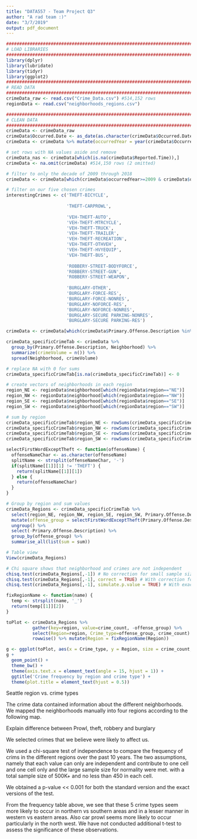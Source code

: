 ```yaml
---
title: "DATA557 - Team Project Q3"
author: "A rad team :)"
date: "3/7/2019"
output: pdf_document
---
```



```r
########################################################################################################################
# LOAD LIBRARIES
########################################################################################################################
library(dplyr)
library(lubridate)
library(tidyr)
library(ggplot2)
########################################################################################################################
# READ DATA
########################################################################################################################
crimeData_raw <- read.csv("Crime_Data.csv") #514,152 rows
regionData <- read.csv("neighborhoods_regions.csv")
```

```r
########################################################################################################################
# CLEAN DATA
########################################################################################################################
crimeData <- crimeData_raw
crimeData$Occurred.Date <- as_date(as.character(crimeData$Occurred.Date), format = "%m/%d/%Y", tz = "UTC")
crimeData <- crimeData %>% mutate(occurredYear = year(crimeData$Occurred.Date))

# set rows with NA values aside and remove
crimeData_nas <- crimeData[which(is.na(crimeData$Reported.Time)),]
crimeData <- na.omit(crimeData) #514,150 rows (2 omitted)

# filter to only the decade of 2009 through 2018
crimeData <- crimeData[which(crimeData$occurredYear>=2009 & crimeData$occurredYear <2019),] #464,023 (50,127 more omitted)

# filter on our five chosen crimes
interestingCrimes <- c('THEFT-BICYCLE',
                       
                       'THEFT-CARPROWL',
                       
                       'VEH-THEFT-AUTO',
                       'VEH-THEFT-MTRCYCLE',
                       'VEH-THEFT-TRUCK',
                       'VEH-THEFT-TRAILER',
                       'VEH-THEFT-RECREATION',
                       'VEH-THEFT-OTHVEH',
                       'VEH-THEFT-HVYEQUIP',
                       'VEH-THEFT-BUS',
                       
                       'ROBBERY-STREET-BODYFORCE',
                       'ROBBERY-STREET-GUN',
                       'ROBBERY-STREET-WEAPON',
                       
                       'BURGLARY-OTHER',
                       'BURGLARY-FORCE-RES',
                       'BURGLARY-FORCE-NONRES',
                       'BURGLARY-NOFORCE-RES',
                       'BURGLARY-NOFORCE-NONRES',
                       'BURGLARY-SECURE PARKING-NONRES',
                       'BURGLARY-SECURE PARKING-RES')

crimeData <- crimeData[which(crimeData$Primary.Offense.Description %in% interestingCrimes),]
```


```r
crimeData_specificCrimeTab <- crimeData %>%
  group_by(Primary.Offense.Description, Neighborhood) %>%
  summarize(crimeVolume = n()) %>%
  spread(Neighborhood, crimeVolume)

# replace NA with 0 for sums
crimeData_specificCrimeTab[is.na(crimeData_specificCrimeTab)] <- 0

# create vectors of neighborhoods in each region
region_NE <- regionData$neighborhood[which(regionData$region=="NE")]
region_NW <- regionData$neighborhood[which(regionData$region=="NW")]
region_SE <- regionData$neighborhood[which(regionData$region=="SE")]
region_SW <- regionData$neighborhood[which(regionData$region=="SW")]

# sum by region
crimeData_specificCrimeTab$region_NE <- rowSums(crimeData_specificCrimeTab[,which(names(crimeData_specificCrimeTab) %in% region_NE)])
crimeData_specificCrimeTab$region_NW <- rowSums(crimeData_specificCrimeTab[,which(names(crimeData_specificCrimeTab) %in% region_NW)])
crimeData_specificCrimeTab$region_SE <- rowSums(crimeData_specificCrimeTab[,which(names(crimeData_specificCrimeTab) %in% region_SE)])
crimeData_specificCrimeTab$region_SW <- rowSums(crimeData_specificCrimeTab[,which(names(crimeData_specificCrimeTab) %in% region_SW)])

selectFirstWordExceptTheft <- function(offenseName) {
  offenseNameChar <- as.character(offenseName)
  splitName <- strsplit(offenseNameChar, '-')
  if(splitName[[1]][1] != 'THEFT') {
    return(splitName[[1]][1])
  } else {
    return(offenseNameChar)
  }
}

# Group by region and sum values
crimeData_Regions <- crimeData_specificCrimeTab %>% 
  select(region_NE, region_NW, region_SE, region_SW, Primary.Offense.Description) %>%
  mutate(offense_group = selectFirstWordExceptTheft(Primary.Offense.Description)) %>%
  ungroup() %>% 
  select(-Primary.Offense.Description) %>% 
  group_by(offense_group) %>% 
  summarise_all(list(sum = sum))

# Table view
View(crimeData_Regions)

# Chi square shows that neighborhood and crimes are not independent
chisq.test(crimeData_Regions[,-1]) # No correction for small sample size
chisq.test(crimeData_Regions[,-1], correct = TRUE) # With correction for small sample size
chisq.test(crimeData_Regions[,-1], simulate.p.value = TRUE) # With exact p-value

fixRegionName <- function(name) {
  temp <- strsplit(name, '_')
  return(temp[[1]][2])
}

toPlot <- crimeData_Regions %>% 
          gather(key=region, value=crime_count, -offense_group) %>% 
          select(Region=region, Crime_type=offense_group, crime_count) %>%
          rowwise() %>% mutate(Region = fixRegionName(Region))

g <- ggplot(toPlot, aes(x = Crime_type, y = Region, size = crime_count, color = crime_count))
g + 
  geom_point() +
  theme_bw() +
  theme(axis.text.x = element_text(angle = 15, hjust = 1)) +
  ggtitle('Crime frequency by region and crime type') +
  theme(plot.title = element_text(hjust = 0.5))
```

Seattle region vs. crime types

The crime data contained information about the different neighborhoods. We mapped the neighborhoods manually into four regions according to the following map.

Explain difference between Prowl, theft, robbery and burglary

We selected crimes that we believe were likely to affect us.

We used a chi-square test of independence to compare the frequency of crims in the different regions over the past 10 years. The two assumptions, namely that each value can only are independent and contribute to one cell and one cell only and the large sample size for normality were met. with a total sample size of 500K+ and no less than 450 in each cell.

We obtained a p-value << 0.001 for both the standard version and the exact versions of the test.

From the frequency table above, we see that these 5 crime types seem more likely to occur in northern vs southern areas and in a lesser manner in western vs eastern areas. Also car prowl seems more likely to occur particularly in the north west. We have not conducted additional t-test to assess the significance of these observations.